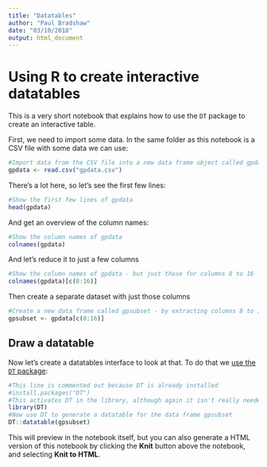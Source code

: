 ```yaml
---
title: "Datatables"
author: "Paul Bradshaw"
date: "03/10/2018"
output: html_document
---
```


# Using R to create interactive datatables

This is a very short notebook that explains how to use the `DT` package to create an interactive table.

First, we need to import some data. In the same folder as this notebook is a CSV file with some data we can use:

```r
#Import data from the CSV file into a new data frame object called gpdata
gpdata <- read.csv("gpdata.csv")
```

There's a lot here, so let's see the first few lines:

```r
#Show the first few lines of gpdata
head(gpdata)
```

And get an overview of the column names:

```r
#Show the column names of gpdata
colnames(gpdata)
```

And let's reduce it to just a few columns

```r
#Show the column names of gpdata - but just those for columns 8 to 16
colnames(gpdata)[c(8:16)]
```

Then create a separate dataset with just those columns

```r
#Create a new data frame called gpsubset - by extracting columns 8 to 16 of gpdata
gpsubset <- gpdata[c(8:16)]
```


## Draw a datatable

Now let's create a datatables interface to look at that. To do that we [use the `DT` package](https://rstudio.github.io/DT/):

```r
#This line is commented out because DT is already installed
#install.packages("DT")
#This activates DT in the library, although again it isn't really needed
library(DT)
#Now use DT to generate a datatable for the data frame gpsubset
DT::datatable(gpsubset)
```

This will preview in the notebook itself, but you can also generate a HTML version of this notebook by clicking the **Knit** button above the notebook, and selecting **Knit to HTML**.

